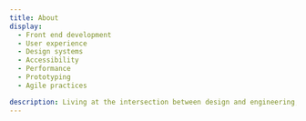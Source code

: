 ```yaml
---
title: About
display:
  - Front end development
  - User experience
  - Design systems
  - Accessibility
  - Performance
  - Prototyping
  - Agile practices

description: Living at the intersection between design and engineering, I explore and deliver delightful, scalable user experiences, and innovate on technical solutions and tools for organizations.
---
```



<Features title="Features and awards">
<Feature
  description="IBM Cloud Dublin Meetup"
  href="https://www.meetup.com/IBM-Cloud-Dublin/events/265188966"
  title="Create a React app with the Carbon Design System"
/>

<Feature
  description="100 Archive"
  href="http://www.100archive.com/article/simon-finney"
  title="Designer as Collaborator"
/>

<Feature
  description="100 Archive"
  href="http://www.100archive.com/project/conversation"
  title="Watson Conversation Poster"
/>

<Feature
  description="OFFSET"
  href="https://www.iloveoffset.com/offsite-dublin-2017/ibm-creative-coding"
  title="Creative Coding Workshop"
/>

<Feature
  description="Institute of Creative Advertising and Design (ICAD)"
  href="https://www.icad.ie/award/design-island"
  title="Design: Digital - Mobile & App Design — Commended (2016)"
/>

<Feature
  description="100 Archive Selection 2015"
  href="http://www.100archive.com/project/design-island"
  title="Design Island"
/>

</Features>
